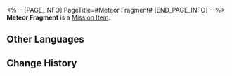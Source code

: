 <%-- [PAGE_INFO]
PageTitle=#Meteor Fragment#
[END_PAGE_INFO] --%>
{{Item Infobox
|id          = 140211
|image       = Item Meteor Fragment.png
|type        = Mission Item
|invCategory = Missions
|rarity      = 3
|effect      = 
|description = A meteor fragment that bore witness to Belobog's 700 years of decline. It should be returned to the History and Culture Museum.
}}
'''Meteor Fragment''' is a [[Mission Item]].

==Other Languages==
{{Other Languages
|en   = Meteor Fragment
|zhs  = 流星碎片
|zht  = 流星碎片
|ja   = 流星の欠片
|ko   = 유성 조각
|es   = Fragmento de meteorito
|fr   = Fragment de météorite
|ru   = Осколок метеорита
|th   = ชิ้นส่วนดาวตก
|vi   = Mảnh Sao Băng
|de   = Fragment eines Meteoriten
|id   = Potongan Meteor
|pt   = Fragmento de Meteoro
}}

==Change History==
{{Change History|1.1}}